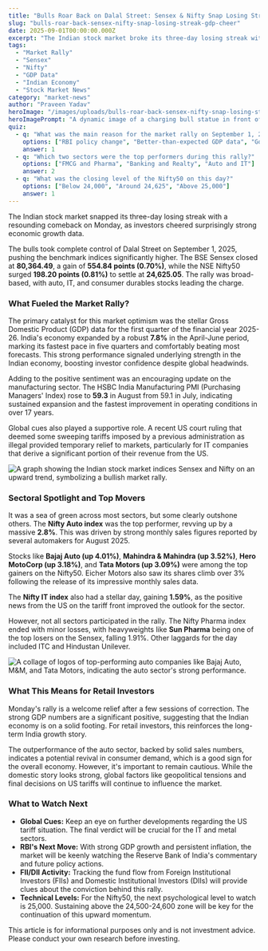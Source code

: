```yaml
---
title: "Bulls Roar Back on Dalal Street: Sensex & Nifty Snap Losing Streak on GDP Cheer"
slug: "bulls-roar-back-sensex-nifty-snap-losing-streak-gdp-cheer"
date: 2025-09-01T00:00:00.000Z
excerpt: "The Indian stock market broke its three-day losing streak with a powerful rally, as strong Q1 GDP numbers and positive global cues sent the Sensex and Nifty soaring. Auto and IT stocks led the charge."
tags:
  - "Market Rally"
  - "Sensex"
  - "Nifty"
  - "GDP Data"
  - "Indian Economy"
  - "Stock Market News"
category: "market-news"
author: "Praveen Yadav"
heroImage: "/images/uploads/bulls-roar-back-sensex-nifty-snap-losing-streak-gdp-cheer/hero-image.jpg"
heroImagePrompt: "A dynamic image of a charging bull statue in front of a screen displaying rising stock market graphs, symbolizing a strong market rally on Dalal Street."
quiz:
  - q: "What was the main reason for the market rally on September 1, 2025?"
    options: ["RBI policy change", "Better-than-expected GDP data", "Good monsoon forecast"]
    answer: 1
  - q: "Which two sectors were the top performers during this rally?"
    options: ["FMCG and Pharma", "Banking and Realty", "Auto and IT"]
    answer: 2
  - q: "What was the closing level of the Nifty50 on this day?"
    options: ["Below 24,000", "Around 24,625", "Above 25,000"]
    answer: 1
---
```


The Indian stock market snapped its three-day losing streak with a resounding comeback on Monday, as investors cheered surprisingly strong economic growth data.

The bulls took complete control of Dalal Street on September 1, 2025, pushing the benchmark indices significantly higher. The BSE Sensex closed at **80,364.49**, a gain of **554.84 points (0.70%)**, while the NSE Nifty50 surged **198.20 points (0.81%)** to settle at **24,625.05**. The rally was broad-based, with auto, IT, and consumer durables stocks leading the charge.

### What Fueled the Market Rally?

The primary catalyst for this market optimism was the stellar Gross Domestic Product (GDP) data for the first quarter of the financial year 2025-26. India's economy expanded by a robust **7.8%** in the April-June period, marking its fastest pace in five quarters and comfortably beating most forecasts. This strong performance signaled underlying strength in the Indian economy, boosting investor confidence despite global headwinds.

Adding to the positive sentiment was an encouraging update on the manufacturing sector. The HSBC India Manufacturing PMI (Purchasing Managers' Index) rose to **59.3** in August from 59.1 in July, indicating sustained expansion and the fastest improvement in operating conditions in over 17 years.

Global cues also played a supportive role. A recent US court ruling that deemed some sweeping tariffs imposed by a previous administration as illegal provided temporary relief to markets, particularly for IT companies that derive a significant portion of their revenue from the US.

![A graph showing the Indian stock market indices Sensex and Nifty on an upward trend, symbolizing a bullish market rally.](/images/uploads/bulls-roar-back-sensex-nifty-snap-losing-streak-gdp-cheer/market-rally-chart.png)

### Sectoral Spotlight and Top Movers

It was a sea of green across most sectors, but some clearly outshone others. The **Nifty Auto index** was the top performer, revving up by a massive **2.8%**. This was driven by strong monthly sales figures reported by several automakers for August 2025.

Stocks like **Bajaj Auto (up 4.01%)**, **Mahindra & Mahindra (up 3.52%)**, **Hero MotoCorp (up 3.18%)**, and **Tata Motors (up 3.09%)** were among the top gainers on the Nifty50. Eicher Motors also saw its shares climb over 3% following the release of its impressive monthly sales data.

The **Nifty IT index** also had a stellar day, gaining **1.59%**, as the positive news from the US on the tariff front improved the outlook for the sector.

However, not all sectors participated in the rally. The Nifty Pharma index ended with minor losses, with heavyweights like **Sun Pharma** being one of the top losers on the Sensex, falling 1.91%. Other laggards for the day included ITC and Hindustan Unilever.

![A collage of logos of top-performing auto companies like Bajaj Auto, M&M, and Tata Motors, indicating the auto sector's strong performance.](/images/uploads/bulls-roar-back-sensex-nifty-snap-losing-streak-gdp-cheer/auto-sector-leaders.png)

### What This Means for Retail Investors

Monday's rally is a welcome relief after a few sessions of correction. The strong GDP numbers are a significant positive, suggesting that the Indian economy is on a solid footing. For retail investors, this reinforces the long-term India growth story.

The outperformance of the auto sector, backed by solid sales numbers, indicates a potential revival in consumer demand, which is a good sign for the overall economy. However, it's important to remain cautious. While the domestic story looks strong, global factors like geopolitical tensions and final decisions on US tariffs will continue to influence the market.

### What to Watch Next

*   **Global Cues:** Keep an eye on further developments regarding the US tariff situation. The final verdict will be crucial for the IT and metal sectors.
*   **RBI's Next Move:** With strong GDP growth and persistent inflation, the market will be keenly watching the Reserve Bank of India's commentary and future policy actions.
*   **FII/DII Activity:** Tracking the fund flow from Foreign Institutional Investors (FIIs) and Domestic Institutional Investors (DIIs) will provide clues about the conviction behind this rally.
*   **Technical Levels:** For the Nifty50, the next psychological level to watch is 25,000. Sustaining above the 24,500-24,600 zone will be key for the continuation of this upward momentum.

This article is for informational purposes only and is not investment advice. Please conduct your own research before investing.